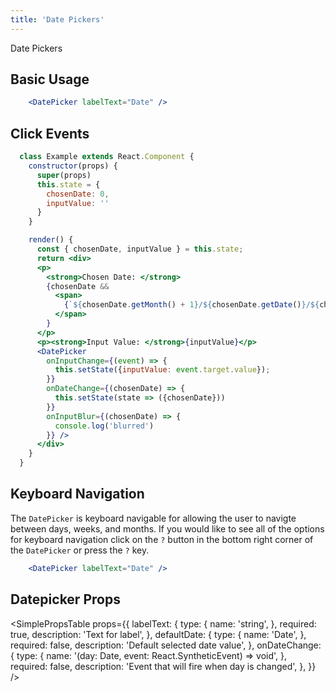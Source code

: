 ```yaml
---
title: 'Date Pickers'
---
```



<DocsHeading to="/design/date-pickers/" type="design">
  Date Pickers
</DocsHeading>

## Basic Usage

```.jsx
    <DatePicker labelText="Date" />
```

## Click Events

```.jsx
  class Example extends React.Component {
    constructor(props) {
      super(props)
      this.state = {
        chosenDate: 0,
        inputValue: ''
      }
    }

    render() {
      const { chosenDate, inputValue } = this.state;
      return <div>
      <p>
        <strong>Chosen Date: </strong>
        {chosenDate &&
          <span>
            {`${chosenDate.getMonth() + 1}/${chosenDate.getDate()}/${chosenDate.getFullYear()}`}
          </span>
        }
      </p>
      <p><strong>Input Value: </strong>{inputValue}</p>
      <DatePicker
        onInputChange={(event) => {
          this.setState({inputValue: event.target.value});
        }}
        onDateChange={(chosenDate) => {
          this.setState(state => ({chosenDate}))
        }}
        onInputBlur={(chosenDate) => {
          console.log('blurred')
        }} />
      </div>
    }
  }
```

## Keyboard Navigation

The `DatePicker` is keyboard navigable for allowing the user to navigte between days, weeks, and months. If you would like to see all of the options for keyboard navigation click on the `?` button in the bottom right corner of the `DatePicker` or press the `?` key.

```.jsx
    <DatePicker labelText="Date" />
```

## Datepicker Props

<SimplePropsTable
  props={{
    labelText: {
      type: {
        name: 'string',
      },
      required: true,
      description: 'Text for label',
    },
    defaultDate: {
      type: {
        name: 'Date',
      },
      required: false,
      description: 'Default selected date value',
    },
    onDateChange: {
      type: {
        name: '(day: Date, event: React.SyntheticEvent) => void',
      },
      required: false,
      description: 'Event that will fire when day is changed',
    },
  }}
/>

